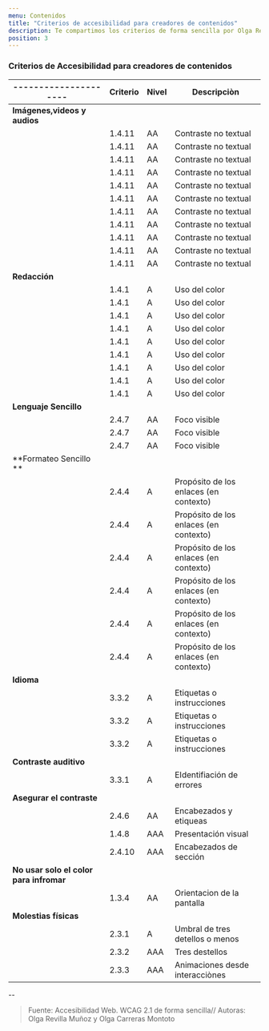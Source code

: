 ```yaml
---
menu: Contenidos
title: "Criterios de accesibilidad para creadores de contenidos"
description: Te compartimos los criterios de forma sencilla por Olga Revilla y Olga.
position: 3
---
```


### Criterios de Accesibilidad para creadores de contenidos

| ---------------------     | Criterio | Nivel | Descripciòn                                                        |
| ------------     | ----------------------- | ------------------ | --------------------------------------          |
| **Imágenes,videos y audios** |                                                                                    |
|                           | 1.4.11   |  AA   |  Contraste no textual                                              |
|                           | 1.4.11   |  AA   |  Contraste no textual                                              |
|                           | 1.4.11   |  AA   |  Contraste no textual                                              |
|                           | 1.4.11   |  AA   |  Contraste no textual                                              |
|                           | 1.4.11   |  AA   |  Contraste no textual                                              |
|                           | 1.4.11   |  AA   |  Contraste no textual                                              |
|                           | 1.4.11   |  AA   |  Contraste no textual                                              |
|                           | 1.4.11   |  AA   |  Contraste no textual                                              |
|                           | 1.4.11   |  AA   |  Contraste no textual                                              |
|                           | 1.4.11   |  AA   |  Contraste no textual                                              |
|                           | 1.4.11   |  AA   |  Contraste no textual                                              |
| **Redacción**     |                                                                                               |
|                           | 1.4.1    |   A   |  Uso del color                                                     |
|                           | 1.4.1    |   A   |  Uso del color                                                     |
|                           | 1.4.1    |   A   |  Uso del color                                                     |
|                           | 1.4.1    |   A   |  Uso del color                                                     |
|                           | 1.4.1    |   A   |  Uso del color                                                     |
|                           | 1.4.1    |   A   |  Uso del color                                                     |
|                           | 1.4.1    |   A   |  Uso del color                                                     |
|                           | 1.4.1    |   A   |  Uso del color                                                     |
|                           | 1.4.1    |   A   |  Uso del color                                                     |
|**Lenguaje Sencillo**   |                                                                                          |
|                           | 2.4.7    |  AA   |  Foco visible                                                      |
|                           | 2.4.7    |  AA   |  Foco visible                                                      |
|                           | 2.4.7    |  AA   |  Foco visible                                                      |
| **Formateo Sencillo **      |                                                                                     |  
|                           | 2.4.4    |  A    |  Propósito de los enlaces (en contexto)                            |
|                           | 2.4.4    |  A    |  Propósito de los enlaces (en contexto)                            |
|                           | 2.4.4    |  A    |  Propósito de los enlaces (en contexto)                            |
|                           | 2.4.4    |  A    |  Propósito de los enlaces (en contexto)                            |
|                           | 2.4.4    |  A    |  Propósito de los enlaces (en contexto)                            |
|                           | 2.4.4    |  A    |  Propósito de los enlaces (en contexto)                            |
| **Idioma**    |                                                                                                   |
|                           | 3.3.2    |  A    |  Etiquetas o instrucciones                                         |
|                           | 3.3.2    |  A    |  Etiquetas o instrucciones                                         |
|                           | 3.3.2    |  A    |  Etiquetas o instrucciones                                         |
| **Contraste auditivo**           |                                                                                |
|                           | 3.3.1    |  A    |  EIdentifiación de errores                                         |
|  **Asegurar el contraste**        |                                                                               |
|                           | 2.4.6    |  AA   |  Encabezados y etiqueas                                            |
|                           | 1.4.8    |  AAA  |  Presentación visual                                               |
|                           | 2.4.10   |  AAA  |  Encabezados de sección                                            |
| **No usar solo el color para infromar**                                                                           |
|                           | 1.3.4    |  AA   |  Orientacion de la pantalla                                        |
| **Molestias físicas**          |                                                                                  |
|                           | 2.3.1    |  A    |  Umbral de tres detellos o menos                                   |
|                           | 2.3.2    |  AAA  |  Tres destellos                                                    |
|                           | 2.3.3    |  AAA  |  Animaciones desde interacciònes                                   |
    








--

> Fuente: Accesibilidad Web. WCAG 2.1 de forma sencilla// 
Autoras: Olga Revilla Muñoz y Olga Carreras Montoto
